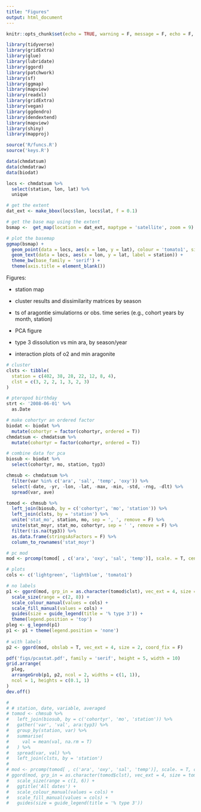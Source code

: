 ```yaml
---
title: "Figures"
output: html_document
---
```


```r
knitr::opts_chunk$set(echo = TRUE, warning = F, message = F, echo = F, fig.path = 'figs/', results = 'hide')

library(tidyverse)
library(gridExtra)
library(glue)
library(lubridate)
library(ggord)
library(patchwork)
library(sf)
library(ggmap)
library(mapview)
library(readxl)
library(gridExtra)
library(vegan)
library(ggdendro)
library(dendextend)
library(mapview)
library(shiny)
library(mapproj)

source('R/funcs.R')
source('keys.R')

data(chmdatsum)
data(chmdatraw)
data(biodat)
```

```r
locs <- chmdatsum %>% 
  select(station, lon, lat) %>% 
  unique 

# get the extent
dat_ext <- make_bbox(locs$lon, locs$lat, f = 0.1)

# get the base map using the extent
bsmap <-  get_map(location = dat_ext, maptype = 'satellite', zoom = 9)

# plot the basemap
ggmap(bsmap) + 
  geom_point(data = locs, aes(x = lon, y = lat), colour = 'tomato1', size = 8) +
  geom_text(data = locs, aes(x = lon, y = lat, label = station)) + 
  theme_bw(base_family = 'serif') +
  theme(axis.title = element_blank())
```

Figures: 

* station map

* cluster results and dissimilarity matrices by season
 
* ts of aragontie simulatiorns or obs. time series (e.g., cohort years by month, station)

* PCA figure

* type 3 dissolution vs min ara, by season/year

* interaction plots of o2 and min aragonite

```r

# cluster
clsts <- tibble(
  station = c(402, 38, 28, 22, 12, 8, 4),
  clst = c(3, 2, 2, 1, 3, 2, 3)
)

# pteropod birthday
strt <- '2008-06-01' %>% 
  as.Date

# make cohortyr an ordered factor
biodat <- biodat %>% 
  mutate(cohortyr = factor(cohortyr, ordered = T))
chmdatsum <- chmdatsum %>% 
  mutate(cohortyr = factor(cohortyr, ordered = T))

# combine data for pca
biosub <- biodat %>% 
  select(cohortyr, mo, station, typ3)

chmsub <- chmdatsum %>% 
  filter(var %in% c('ara', 'sal', 'temp', 'oxy')) %>%
  select(-date, -yr, -lon, -lat, -max, -min, -std, -rng, -dlt) %>% 
  spread(var, ave)

tomod <- chmsub %>% 
  left_join(biosub, by = c('cohortyr', 'mo', 'station')) %>% 
  left_join(clsts, by = 'station') %>% 
  unite('stat_mo', station, mo, sep = ', ', remove = F) %>% 
  unite(stat_moyr, stat_mo, cohortyr, sep = ' ', remove = F) %>% 
  filter(!is.na(typ3)) %>% 
  as.data.frame(stringsAsFactors = F) %>% 
  column_to_rownames('stat_moyr')

# pc mod
mod <- prcomp(tomod[ , c('ara', 'oxy', 'sal', 'temp')], scale. = T, center = T)

# plots
cols <- c('lightgreen', 'lightblue', 'tomato1')

# no labels
p1 <- ggord(mod, grp_in = as.character(tomod$clst), vec_ext = 4, size = tomod$typ3, coord_fix = F) + 
  scale_size(range = c(2, 8)) +
  scale_colour_manual(values = cols) + 
  scale_fill_manual(values = cols) + 
  guides(size = guide_legend(title = '% type 3')) + 
  theme(legend.position = 'top')
pleg <- g_legend(p1)
p1 <- p1 + theme(legend.position = 'none')
 
# with labels
p2 <- ggord(mod, obslab = T, vec_ext = 4, size = 2, coord_fix = F) 

pdf('figs/pcastat.pdf', family = 'serif', height = 5, width = 10)
grid.arrange(
  pleg,
  arrangeGrob(p1, p2, ncol = 2, widths = c(1, 1)),
  ncol = 1, heights = c(0.1, 1)
)
dev.off()

#  
# # station, date, variable, averaged
# tomod <- chmsub %>% 
#   left_join(biosub, by = c('cohortyr', 'mo', 'station')) %>% 
#   gather('var', 'val', ara:typ3) %>% 
#   group_by(station, var) %>% 
#   summarise(
#     val = mean(val, na.rm = T)
#   ) %>% 
#   spread(var, val) %>%
#   left_join(clsts, by = 'station')
# 
# mod <- prcomp(tomod[ , c('ara', 'oxy', 'sal', 'temp')], scale. = T, center = T)
# ggord(mod, grp_in = as.character(tomod$clst), vec_ext = 4, size = tomod$typ3) + 
#   scale_size(range = c(1, 6)) +
#   ggtitle('All dates') +
#   scale_colour_manual(values = cols) + 
#   scale_fill_manual(values = cols) + 
#   guides(size = guide_legend(title = '% type 3'))
```

